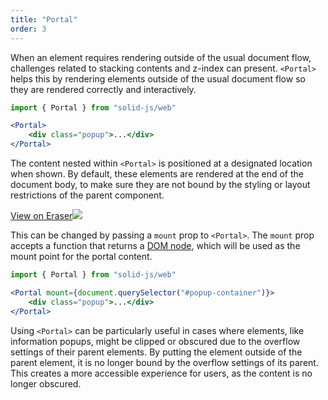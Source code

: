 ```yaml
---
title: "Portal"
order: 3
---
```


When an element requires rendering outside of the usual document flow, challenges related to stacking contents and z-index can present.
`<Portal>` helps this by rendering elements outside of the usual document flow so they are rendered correctly and interactively.

```jsx
import { Portal } from "solid-js/web"

<Portal>
	<div class="popup">...</div>
</Portal>
```

The content nested within `<Portal>` is positioned at a designated location when shown.
By default, these elements are rendered at the end of the document body, to make sure they are not bound by the styling or layout restrictions of the parent component.

[View on Eraser![](https://app.eraser.io/workspace/maDvFw5OryuPJOwSLyK9/preview?elements=IEPk0uiH2OC365hkpKf3wA&type=embed)](https://app.eraser.io/workspace/maDvFw5OryuPJOwSLyK9?elements=IEPk0uiH2OC365hkpKf3wA)

This can be changed by passing a `mount` prop to `<Portal>`.
The `mount` prop accepts a function that returns a [DOM node](https://developer.mozilla.org/en-US/docs/Web/API/Node), which will be used as the mount point for the portal content.

```jsx
import { Portal } from "solid-js/web"

<Portal mount={document.querySelector("#popup-container")}>
	<div class="popup">...</div>
</Portal>
```

Using `<Portal>` can be particularly useful in cases where elements, like information popups, might be clipped or obscured due to the overflow settings of their parent elements.
By putting the element outside of the parent element, it is no longer bound by the overflow settings of its parent.
This creates a more accessible experience for users, as the content is no longer obscured.